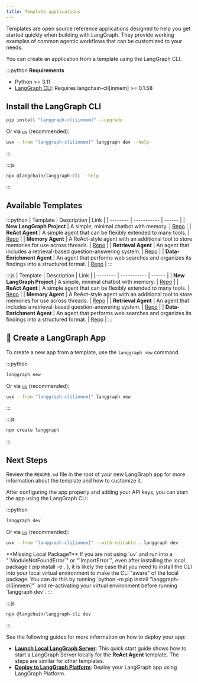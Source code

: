 ```yaml
---
title: Template applications
---
```



<AlphaCallout />

Templates are open source reference applications designed to help you get started quickly when building with LangGraph. They provide working examples of common agentic workflows that can be customized to your needs.

You can create an application from a template using the LangGraph CLI.

:::python
<Info>
  **Requirements**
  * Python >= 3.11
  * [LangGraph CLI](/langgraph-platform/cli): Requires langchain-cli[inmem] >= 0.1.58
</Info>

## Install the LangGraph CLI

```bash
pip install "langgraph-cli[inmem]" --upgrade
```

Or via [`uv`](https://docs.astral.sh/uv/getting-started/installation/) (recommended):

```bash
uvx --from "langgraph-cli[inmem]" langgraph dev --help
```
:::

:::js
```bash
npx @langchain/langgraph-cli --help
```
:::

## Available Templates

:::python
| Template | Description | Link |
| -------- | ----------- | ------ |
| **New LangGraph Project** | A simple, minimal chatbot with memory. | [Repo](https://github.com/langchain-ai/new-langgraph-project) |
| **ReAct Agent** | A simple agent that can be flexibly extended to many tools. | [Repo](https://github.com/langchain-ai/react-agent) |
| **Memory Agent** | A ReAct-style agent with an additional tool to store memories for use across threads. | [Repo](https://github.com/langchain-ai/memory-agent) |
| **Retrieval Agent** | An agent that includes a retrieval-based question-answering system. | [Repo](https://github.com/langchain-ai/retrieval-agent-template) |
| **Data-Enrichment Agent** | An agent that performs web searches and organizes its findings into a structured format. | [Repo](https://github.com/langchain-ai/data-enrichment) |
:::

:::js
| Template | Description | Link |
| -------- | ----------- | ------ |
| **New LangGraph Project** | A simple, minimal chatbot with memory. | [Repo](https://github.com/langchain-ai/new-langgraphjs-project) |
| **ReAct Agent** | A simple agent that can be flexibly extended to many tools. | [Repo](https://github.com/langchain-ai/react-agent-js) |
| **Memory Agent** | A ReAct-style agent with an additional tool to store memories for use across threads. | [Repo](https://github.com/langchain-ai/memory-agent-js) |
| **Retrieval Agent** | An agent that includes a retrieval-based question-answering system. | [Repo](https://github.com/langchain-ai/retrieval-agent-template-js) |
| **Data-Enrichment Agent** | An agent that performs web searches and organizes its findings into a structured format. | [Repo](https://github.com/langchain-ai/data-enrichment-js) |
:::

## 🌱 Create a LangGraph App

To create a new app from a template, use the `langgraph new` command.

:::python
```bash
langgraph new
```

Or via [`uv`](https://docs.astral.sh/uv/getting-started/installation/) (recommended):

```bash
uvx --from "langgraph-cli[inmem]" langgraph new
```
:::

:::js
```bash
npm create langgraph
```
:::

## Next Steps

Review the `README.md` file in the root of your new LangGraph app for more information about the template and how to customize it.

After configuring the app properly and adding your API keys, you can start the app using the LangGraph CLI:

:::python
```bash
langgraph dev
```

Or via [`uv`](https://docs.astral.sh/uv/getting-started/installation/) (recommended):

```bash
uvx --from "langgraph-cli[inmem]" --with-editable . langgraph dev
```

<Info>
  **Missing Local Package?**
  If you are not using `uv` and run into a "`ModuleNotFoundError`" or "`ImportError`", even after installing the local package (`pip install -e .`), it is likely the case that you need to install the CLI into your local virtual environment to make the CLI "aware" of the local package. You can do this by running `python -m pip install "langgraph-cli[inmem]"` and re-activating your virtual environment before running `langgraph dev`.
</Info>
:::

:::js
```bash
npx @langchain/langgraph-cli dev
```
:::

See the following guides for more information on how to deploy your app:

* **[Launch Local LangGraph Server](/oss/langgraph/local-server)**: This quick start guide shows how to start a LangGraph Server locally for the **ReAct Agent** template. The steps are similar for other templates.
* **[Deploy to LangGraph Platform](/langgraph-platform/quick-start-studio)**: Deploy your LangGraph app using LangGraph Platform.
